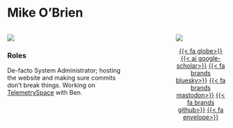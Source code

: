 # Mike O'Brien

::: columns

::: {.column width="60%"}

[![](https://img.shields.io/badge/trackyverse-TelemetrySpace-d5bff5?style=for-the-badge)](https://telemetryspace.trackyverse.org/)

### Roles

De-facto System Administrator; hosting the website and making sure commits don't break things. Working on [TelemetrySpace](https://telemetryspace.trackyverse.org/) with Ben.

:::

::: {.column width="15%"}
:::

::: {.column width="25%"}
![](https://github.com/Tail-Winds/tail-winds.github.io/blob/0153221ec9703c9c44ce79f0d7c69b5abfca51b7/team/images/mike.jpg?raw=true)

<p style="text-align: center;">
[{{< fa globe>}}](https://obrien.page/)
[{{< ai google-scholar>}}](https://scholar.google.com/citations?user=IMIq9P4AAAAJ)
[{{< fa brands bluesky>}}](https://bsky.app/profile/obrien.page)
[{{< fa brands mastodon>}}](https://fosstodon.org/@mobrien)
[{{< fa brands github>}}](https://github.com/mhpob)
[{{< fa envelope>}}](mailto:mike\@obrien.page)
</p>
:::

:::
